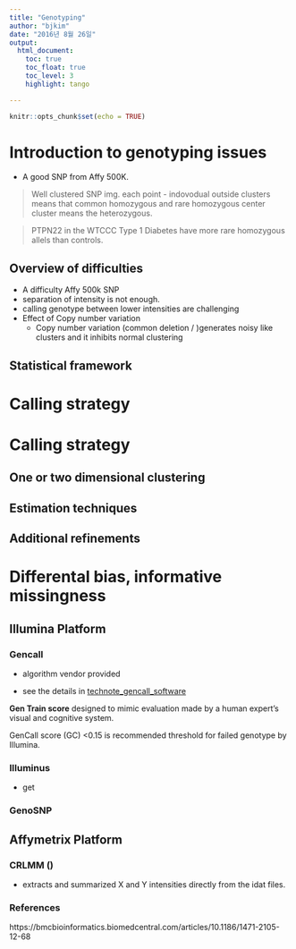 ---
title: "Genotyping"
author: "bjkim"
date: "2016년 8월 26일"
output: 
  html_document: 
    toc: true
    toc_float: true
    toc_level: 3
    highlight: tango

---

```{r setup, include=FALSE}
knitr::opts_chunk$set(echo = TRUE)
```

# Introduction to genotyping issues

- A good SNP from Affy 500K.

> Well clustered SNP img.
> each point - indovodual
> outside clusters means that common homozygous and rare homozygous
> center cluster means the heterozygous.

> PTPN22 in the WTCCC
> Type 1 Diabetes have more rare homozygous allels than controls.


## Overview of difficulties
- A difficulty Affy 500k SNP
- separation of intensity is not enough.
- calling genotype between lower intensities are challenging
- Effect of Copy number variation
    - Copy number variation (common deletion / )generates noisy like clusters and it inhibits normal clustering
  
## Statistical framework

# Calling strategy

# Calling strategy

## One or two dimensional clustering

## Estimation techniques

## Additional refinements

# Differental bias, informative missingness




## Illumina Platform

### Gencall

- algorithm vendor provided

- see the details in [technote_gencall_software](https://www.illumina.com/Documents/products/technotes/technote_gencall_data_analysis_software.pdf)

**Gen Train score** designed to mimic evaluation made by a human expert's visual and cognitive system.

GenCall score (GC) <0.15 is recommended threshold for failed genotype by Illumina. 

### Illuminus

- get 

### GenoSNP



## Affymetrix Platform

### 

### CRLMM ()

- extracts and summarized X and Y intensities directly from the idat files.



### References

https://bmcbioinformatics.biomedcentral.com/articles/10.1186/1471-2105-12-68
